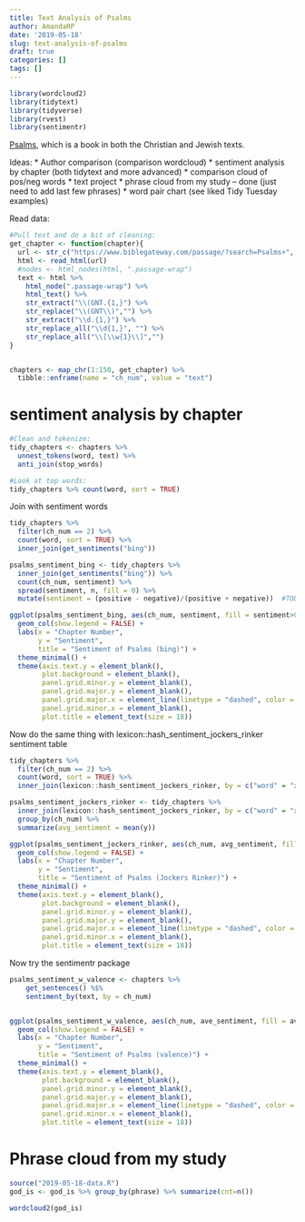 ```yaml
---
title: Text Analysis of Psalms
author: AmandaRP
date: '2019-05-18'
slug: text-analysis-of-psalms
draft: true
categories: []
tags: []
---
```


```r
library(wordcloud2)
library(tidytext)
library(tidyverse)
library(rvest)
library(sentimentr)
```

[Psalms](https://www.biblegateway.com/quicksearch/?quicksearch=psalms&qs_version=GNT), which is a book in both the Christian and Jewish texts. 

Ideas: 
* Author comparison (comparison wordcloud)
* sentiment analysis by chapter (both tidytext and more advanced)
* comparison cloud of pos/neg words
* text project
* phrase cloud from my study -- done (just need to add last few phrases)
* word pair chart (see liked Tidy Tuesday examples)

Read data:

```r
#Pull text and do a bit of cleaning:
get_chapter <- function(chapter){
  url <- str_c("https://www.biblegateway.com/passage/?search=Psalms+", chapter, "&version=GNT")
  html <- read_html(url)
  #nodes <- html_nodes(html, ".passage-wrap")
  text <- html %>% 
    html_node(".passage-wrap") %>% 
    html_text() %>%
    str_extract("\\(GNT.{1,}") %>%
    str_replace("\\(GNT\\)","") %>%
    str_extract("\\d.{1,}") %>%
    str_replace_all("\\d{1,}", "") %>%
    str_replace_all("\\[\\w{1}\\]","")
}


chapters <- map_chr(1:150, get_chapter) %>% 
  tibble::enframe(name = "ch_num", value = "text") 

```


# sentiment analysis by chapter

```r
#Clean and tokenize:
tidy_chapters <- chapters %>% 
  unnest_tokens(word, text) %>%
  anti_join(stop_words) 

#Look at top words:
tidy_chapters %>% count(word, sort = TRUE)

```

Join with sentiment words

```r
tidy_chapters %>% 
  filter(ch_num == 2) %>%
  count(word, sort = TRUE) %>%
  inner_join(get_sentiments("bing")) 

psalms_sentiment_bing <- tidy_chapters %>%
  inner_join(get_sentiments("bing")) %>%
  count(ch_num, sentiment) %>%
  spread(sentiment, n, fill = 0) %>%
  mutate(sentiment = (positive - negative)/(positive + negative))  #TODO: Divide by number of total words? Currently not taking into account neutral words. Some chapters have close to 200 verses while others only have ~10.

ggplot(psalms_sentiment_bing, aes(ch_num, sentiment, fill = sentiment>0)) +
  geom_col(show.legend = FALSE) +
  labs(x = "Chapter Number", 
       y = "Sentiment",
       title = "Sentiment of Psalms (bing)") +
  theme_minimal() +
  theme(axis.text.y = element_blank(),
        plot.background = element_blank(),
        panel.grid.minor.y = element_blank(),
        panel.grid.major.y = element_blank(),
        panel.grid.major.x = element_line(linetype = "dashed", color = "darkgrey"),
        panel.grid.minor.x = element_blank(),
        plot.title = element_text(size = 18)) 


```

Now do the same thing with lexicon::hash_sentiment_jockers_rinker sentiment table

```r
tidy_chapters %>% 
  filter(ch_num == 2) %>%
  count(word, sort = TRUE) %>%
  inner_join(lexicon::hash_sentiment_jockers_rinker, by = c("word" = "x")) 

psalms_sentiment_jockers_rinker <- tidy_chapters %>%
  inner_join(lexicon::hash_sentiment_jockers_rinker, by = c("word" = "x"), drop = FALSE) %>%
  group_by(ch_num) %>%
  summarize(avg_sentiment = mean(y))

ggplot(psalms_sentiment_jockers_rinker, aes(ch_num, avg_sentiment, fill = avg_sentiment>0)) +
  geom_col(show.legend = FALSE) +
  labs(x = "Chapter Number", 
       y = "Sentiment",
       title = "Sentiment of Psalms (Jockers Rinker)") +
  theme_minimal() +
  theme(axis.text.y = element_blank(),
        plot.background = element_blank(),
        panel.grid.minor.y = element_blank(),
        panel.grid.major.y = element_blank(),
        panel.grid.major.x = element_line(linetype = "dashed", color = "darkgrey"),
        panel.grid.minor.x = element_blank(),
        plot.title = element_text(size = 18)) 


```


Now try the sentimentr package

```r
psalms_sentiment_w_valence <- chapters %>%
    get_sentences() %$%
    sentiment_by(text, by = ch_num)


ggplot(psalms_sentiment_w_valence, aes(ch_num, ave_sentiment, fill = ave_sentiment>0)) +
  geom_col(show.legend = FALSE) +
  labs(x = "Chapter Number", 
       y = "Sentiment",
       title = "Sentiment of Psalms (valence)") +
  theme_minimal() +
  theme(axis.text.y = element_blank(),
        plot.background = element_blank(),
        panel.grid.minor.y = element_blank(),
        panel.grid.major.y = element_blank(),
        panel.grid.major.x = element_line(linetype = "dashed", color = "darkgrey"),
        panel.grid.minor.x = element_blank(),
        plot.title = element_text(size = 18)) 
```



# Phrase cloud from my study

```r
source("2019-05-18-data.R")
god_is <- god_is %>% group_by(phrase) %>% summarize(cnt=n())
```


```r
wordcloud2(god_is)
```

